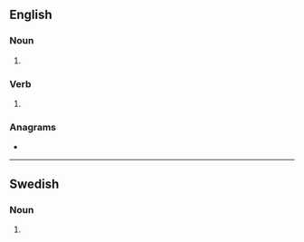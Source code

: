 ==English==

===Noun===
{{head|en|noun plural form}}

# {{plural of|sub|lang=en}}

===Verb===
{{head|en|verb form}}

# {{en-third-person singular of|sub}}

===Anagrams===
* {{anagrams|en|buss}}

----

==Swedish==

===Noun===
{{head|sv|noun form}}

# {{sv-noun-form-indef-gen|sub}}